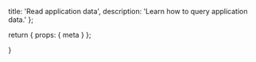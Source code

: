   title: 'Read application data',
  description:
    'Learn how to query application data.'
};

  return {
    props: {
      meta
    }
  };

}
